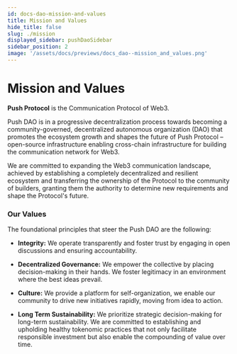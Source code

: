 ```yaml
---
id: docs-dao-mission-and-values
title: Mission and Values
hide_title: false
slug: ./mission
displayed_sidebar: pushDaoSidebar
sidebar_position: 2
image: '/assets/docs/previews/docs_dao--mission_and_values.png'
---
```


# Mission and Values

**Push Protocol** is the Communication Protocol of Web3.

Push DAO is in a progressive decentralization process towards becoming a community-governed, decentralized autonomous organization (DAO) that promotes the ecosystem growth and shapes the future of Push Protocol – open-source infrastructure enabling cross-chain infrastructure for building the communication network for Web3.

We are committed to expanding the Web3 communication landscape, achieved by establishing a completely decentralized and resilient ecosystem and transferring the ownership of the Protocol to the community of builders, granting them the authority to determine new requirements and shape the Protocol's future.

### Our Values

The foundational principles that steer the Push DAO are the following:

- **Integrity:** We operate transparently and foster trust by engaging in open discussions and ensuring accountability.

- **Decentralized Governance:** We empower the collective by placing decision-making in their hands. We foster legitimacy in an environment where the best ideas prevail.

- **Culture:** We provide a platform for self-organization, we enable our community to drive new initiatives rapidly, moving from idea to action.

- **Long Term Sustainability:** We prioritize strategic decision-making for long-term sustainability. We are committed to establishing and upholding healthy tokenomic practices that not only facilitate responsible investment but also enable the compounding of value over time.
